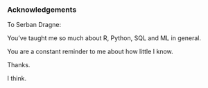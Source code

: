 ### Acknowledgements {.unnumbered}

To Serban Dragne: 

You've taught me so much about R, Python, SQL and ML in general.

You are a constant reminder to me about how little I know.

Thanks.  

I think.